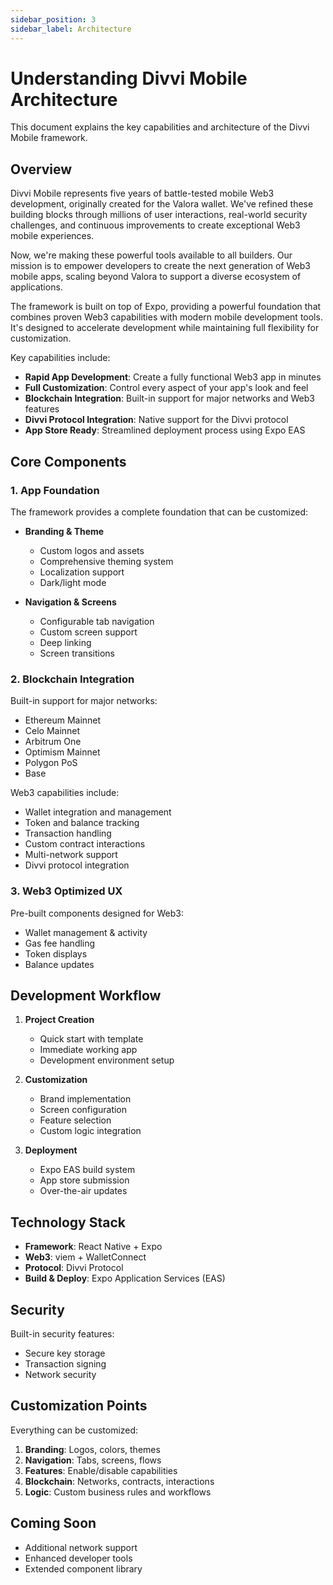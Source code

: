 ```yaml
---
sidebar_position: 3
sidebar_label: Architecture
---
```


# Understanding Divvi Mobile Architecture

This document explains the key capabilities and architecture of the Divvi Mobile framework.

## Overview

Divvi Mobile represents five years of battle-tested mobile Web3 development, originally created for the Valora wallet. We've refined these building blocks through millions of user interactions, real-world security challenges, and continuous improvements to create exceptional Web3 mobile experiences.

Now, we're making these powerful tools available to all builders. Our mission is to empower developers to create the next generation of Web3 mobile apps, scaling beyond Valora to support a diverse ecosystem of applications.

The framework is built on top of Expo, providing a powerful foundation that combines proven Web3 capabilities with modern mobile development tools. It's designed to accelerate development while maintaining full flexibility for customization.

Key capabilities include:

- **Rapid App Development**: Create a fully functional Web3 app in minutes
- **Full Customization**: Control every aspect of your app's look and feel
- **Blockchain Integration**: Built-in support for major networks and Web3 features
- **Divvi Protocol Integration**: Native support for the Divvi protocol
- **App Store Ready**: Streamlined deployment process using Expo EAS

## Core Components

### 1. App Foundation

The framework provides a complete foundation that can be customized:

- **Branding & Theme**

  - Custom logos and assets
  - Comprehensive theming system
  - Localization support
  - Dark/light mode

- **Navigation & Screens**
  - Configurable tab navigation
  - Custom screen support
  - Deep linking
  - Screen transitions

### 2. Blockchain Integration

Built-in support for major networks:

- Ethereum Mainnet
- Celo Mainnet
- Arbitrum One
- Optimism Mainnet
- Polygon PoS
- Base

Web3 capabilities include:

- Wallet integration and management
- Token and balance tracking
- Transaction handling
- Custom contract interactions
- Multi-network support
- Divvi protocol integration

### 3. Web3 Optimized UX

Pre-built components designed for Web3:

- Wallet management & activity
- Gas fee handling
- Token displays
- Balance updates

## Development Workflow

1. **Project Creation**

   - Quick start with template
   - Immediate working app
   - Development environment setup

2. **Customization**

   - Brand implementation
   - Screen configuration
   - Feature selection
   - Custom logic integration

3. **Deployment**
   - Expo EAS build system
   - App store submission
   - Over-the-air updates

## Technology Stack

- **Framework**: React Native + Expo
- **Web3**: viem + WalletConnect
- **Protocol**: Divvi Protocol
- **Build & Deploy**: Expo Application Services (EAS)

## Security

Built-in security features:

- Secure key storage
- Transaction signing
- Network security

## Customization Points

Everything can be customized:

1. **Branding**: Logos, colors, themes
2. **Navigation**: Tabs, screens, flows
3. **Features**: Enable/disable capabilities
4. **Blockchain**: Networks, contracts, interactions
5. **Logic**: Custom business rules and workflows

## Coming Soon

- Additional network support
- Enhanced developer tools
- Extended component library
